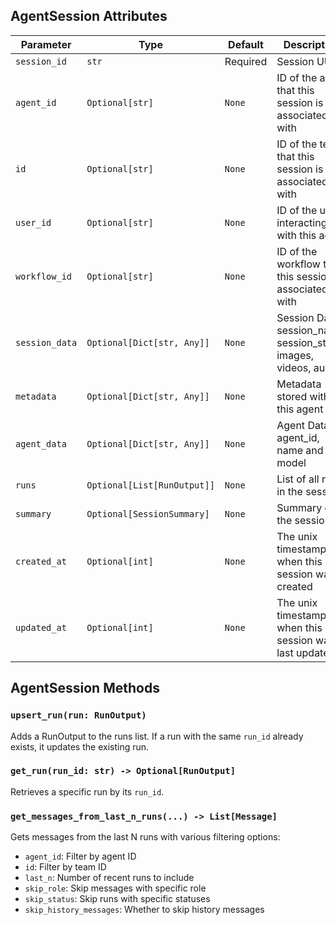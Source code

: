 ## AgentSession Attributes

| Parameter | Type | Default | Description |
|-----------|------|---------|-------------|
| `session_id` | `str` | Required | Session UUID |
| `agent_id` | `Optional[str]` | `None` | ID of the agent that this session is associated with |
| `id` | `Optional[str]` | `None` | ID of the team that this session is associated with |
| `user_id` | `Optional[str]` | `None` | ID of the user interacting with this agent |
| `workflow_id` | `Optional[str]` | `None` | ID of the workflow that this session is associated with |
| `session_data` | `Optional[Dict[str, Any]]` | `None` | Session Data: session_name, session_state, images, videos, audio |
| `metadata` | `Optional[Dict[str, Any]]` | `None` | Metadata stored with this agent |
| `agent_data` | `Optional[Dict[str, Any]]` | `None` | Agent Data: agent_id, name and model |
| `runs` | `Optional[List[RunOutput]]` | `None` | List of all runs in the session |
| `summary` | `Optional[SessionSummary]` | `None` | Summary of the session |
| `created_at` | `Optional[int]` | `None` | The unix timestamp when this session was created |
| `updated_at` | `Optional[int]` | `None` | The unix timestamp when this session was last updated |

## AgentSession Methods

### `upsert_run(run: RunOutput)`

Adds a RunOutput to the runs list. If a run with the same `run_id` already exists, it updates the existing run.

### `get_run(run_id: str) -> Optional[RunOutput]`

Retrieves a specific run by its `run_id`.

### `get_messages_from_last_n_runs(...) -> List[Message]`

Gets messages from the last N runs with various filtering options:
- `agent_id`: Filter by agent ID
- `id`: Filter by team ID  
- `last_n`: Number of recent runs to include
- `skip_role`: Skip messages with specific role
- `skip_status`: Skip runs with specific statuses
- `skip_history_messages`: Whether to skip history messages
